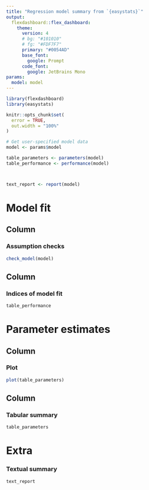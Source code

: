 ```yaml
---
title: "Regression model summary from `{easystats}`"
output: 
  flexdashboard::flex_dashboard:
    theme:
      version: 4
      # bg: "#101010"
      # fg: "#FDF7F7" 
      primary: "#0054AD"
      base_font:
        google: Prompt
      code_font:
        google: JetBrains Mono
params:
  model: model
---
```


```r
library(flexdashboard)
library(easystats)

knitr::opts_chunk$set(
  error = TRUE,
  out.width = "100%"
)
```

```r
# Get user-specified model data
model <- params$model

table_parameters <- parameters(model)
table_performance <- performance(model)



text_report <- report(model)
```

Model fit 
=====================================  

Column {data-width=550}
-----------------------------------------------------------------------

### Assumption checks

```r
check_model(model)
```

Column {data-width=450}
-----------------------------------------------------------------------

### Indices of model fit

```r
table_performance
```

Parameter estimates
=====================================  

Column {data-width=550}
-----------------------------------------------------------------------

### Plot

```r
plot(table_parameters)
```

Column {data-width=450}
-----------------------------------------------------------------------

### Tabular summary

```r
table_parameters
```

Extra {data-orientation=rows}
=====================================    

### Textual summary

```r
text_report
```

